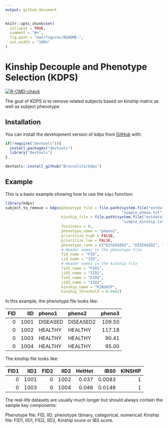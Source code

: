 ```yaml
---
output: github_document
---
```


<!-- README.md is generated from README.Rmd. Please edit that file -->

```r
knitr::opts_chunk$set(
  collapse = TRUE,
  comment = "#>",
  fig.path = "man/figures/README-",
  out.width = "100%"
)
```

# Kinship Decouple and Phenotype Selection (KDPS)

<!-- badges: start -->
[![R-CMD-check](https://github.com/Broccolito/kinclean/actions/workflows/R-CMD-check.yaml/badge.svg)](https://github.com/Broccolito/kinclean/actions/workflows/R-CMD-check.yaml)
<!-- badges: end -->

The goal of KDPS is to remove related subjects based on kinship matrix as well as subject phenotype

## Installation

You can install the development version of kdps from [GitHub](https://github.com/) with:

```r
if(!require("devtools")){
  install.packages("devtools")
  library("devtools")
}

devtools::install_github("Broccolito/kdps")
```

## Example

This is a basic example showing how to use the `kdps` function:
```r
library(kdps)
subject_to_remove = kdps(phenotype_file = file.path(system.file("extdata", package = "kdps"), 
                                                    "simple_pheno.txt"),
                         kinship_file = file.path(system.file("extdata", package = "kdps"), 
                                                    "simple_kinship.txt"),
                         fuzziness = 0,
                         phenotype_name = "pheno2",
                         prioritize_high = FALSE,
                         prioritize_low = FALSE,
                         phenotype_rank = c("DISEASED1", "DISEASED2", "HEALTHY"),
                         # Header names in the phenotype file
                         fid_name = "FID",
                         iid_name = "IID",
                         # Header names in the kinship file
                         fid1_name = "FID1",
                         iid1_name = "IID1",
                         fid2_name = "FID2",
                         iid2_name = "IID2",
                         kinship_name = "KINSHIP",
                         kinship_threshold = 0.0442)
```

In this example, the phenotype file looks like:

| FID|  IID|pheno1   |pheno2    | pheno3|
|---:|----:|:--------|:---------|------:|
|   0| 1001|DISEASED |DISEASED2 | 109.50|
|   0| 1002|HEALTHY  |HEALTHY   | 117.18|
|   0| 1003|HEALTHY  |HEALTHY   |  90.41|
|   0| 1004|HEALTHY  |HEALTHY   |  95.00|

The kinship file looks like:

| FID1| IID1| FID2| IID2| HetHet|   IBS0| KINSHIP|
|----:|----:|----:|----:|------:|------:|-------:|
|    0| 1001|    0| 1002|  0.037| 0.0083|       1|
|    0| 1003|    0| 1004|  0.046| 0.0148|       1|

The real-life datasets are usually much longer but should always contain the sample key components:

Phenotype file: FID, IID, phenotype (binary, categorical, numerical)
Kinship file: FID1, IID1, FID2, IID2, Kinship score or IBS score.



